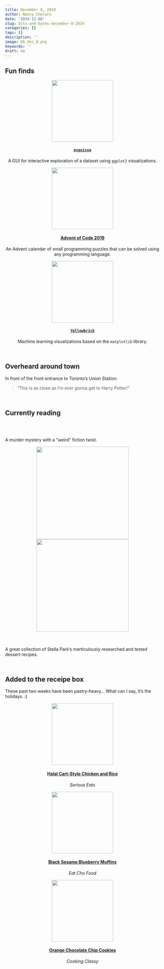 ```yaml
---
title: December 8, 2019
author: Nancy Chelaru
date: '2019-12-08'
slug: bits-and-bytes-december-8-2019
categories: []
tags: []
description: ''
image: bb_dec_8.png
keywords: ''
draft: no
---
```



## Fun finds

<div class="row">
<div class="4u 12u$(small)">
<center>
<img src='https://dreamrs.github.io/esquisse/reference/figures/logo_esquisse.png' height='200px'>
<a href='https://dreamrs.github.io/esquisse/'><h4><code>esquisse</code></h4></a>
<p>A GUI for interactive exploration of a dataset using <code>ggplot2</code> visualizations.</p>
</center>
</div>
<div class="4u 12u$(small)">
<center>
<img src='https://target.scene7.com/is/image/Target/GUEST_c104dc4a-6653-45d0-b8a7-3d2ddcc426aa?wid=488&hei=488&fmt=pjpeg' height='200px'>
<a href='https://adventofcode.com/2019'><h4>Advent of Code 2019</h4></a>
<p>An Advent calendar of small programming puzzles that can be solved using any programming language.</p>
</center>
</div>
<div class="4u$ 12u$(small)">
<center>
<img src='https://www.scikit-yb.org/en/latest/_images/banner.png' height='200px'>
<a href='https://www.scikit-yb.org/en/latest/'><h4><code>Yellowbrick</code></h4></a>
<p>Machine learning visualizations based on the <code>matplotlib</code> library.</p>
</center>
</div>
</div>

<br>

## Overheard around town

<div class="row">
<div class="6u 12u$(small)">

<p>In front of the front entrance to Toronto's Union Station:</p>

</div>
<div class="6u$ 12u$(small)">
<blockquote>"This is as close as I'm ever gonna get to Harry Potter!"
</blockquote>
</div>
</div>

<br>

## Currently reading

<div class="row">

<div class="3u 12u$(small)" align='center'>
<br><br><p>A murder mystery with a "weird" fiction twist.</p>
</div>

<div class="3u 12u$(small)">
<center>
<img src='https://i.gr-assets.com/images/S/compressed.photo.goodreads.com/books/1320475957l/4703581.jpg' height='300px'>
<center>
</div>

<div class="3u 12u$(small)">
<center>
<img src='https://images-na.ssl-images-amazon.com/images/I/71gRhXo0t0L.jpg' height='300px'>
</center>
</div>

<div class="3u$ 12u$(small)" align='center'>
<br><br><p>A great collection of Stella Park's merticulously researched and tested dessert recipes.</p>
</div>



</div>

<div height="100" width="100">
  <div height="40" width="40" align="right" vertical-align="bottom"/>
</div>


<br>

## Added to the receipe box

These past two weeks have been pastry-heavy... What can I say, it's the holidays. :)

<div class="row">
<div class="4u 12u$(small)">
<center>
<img src='https://www.seriouseats.com/recipes/images/2011/12/20111205-ctb-halal-chicken-rice-primary.jpg' height='200px'>
<a href='https://www.seriouseats.com/recipes/2011/12/serious-eats-halal-cart-style-chicken-and-rice-white-sauce-recipe.html'><h4>Halal Cart-Style Chicken and Rice</h4></a>
<p><i>Serious Eats</i></p>
</center>
</div>
<div class="4u 12u$(small)">
<center>
<img src='https://images.squarespace-cdn.com/content/v1/55be995de4b071c106b3b4c0/1555896233211-N6TTUK9KSXKSUMTFA1ZA/ke17ZwdGBToddI8pDm48kN_ZoNdj1kv_gIvm4zjH76N7gQa3H78H3Y0txjaiv_0fDoOvxcdMmMKkDsyUqMSsMWxHk725yiiHCCLfrh8O1z4YTzHvnKhyp6Da-NYroOW3ZGjoBKy3azqku80C789l0jG2lbcDYBOeMi4OFSYem8AelHsSihC3tfiYK1eHEM7W3AVjJQSBul2wE-DqW7dygg/Black+Sesame+Blueberry+Muffins+-+Eat+Cho+Food?format=1500w' height='200px'>
<a href='https://eatchofood.com/blog/2019/3/31/black-sesame-blueberry-muffins'><h4>Black Sesame Blueberry Muffins</h4></a>
<p><i>Eat Cho Food</i></p>
</center>
</div>
<div class="4u$ 12u$(small)">
<center>
<img src='https://www.cookingclassy.com/wp-content/uploads/2012/11/orange+chocolate+chip+cookies+2edited1.jpg' height='200px'>
<a href='https://www.cookingclassy.com/orange-chocolate-chip-cookies-tastes-just-like-an-orange-milano-but-better/'><h4>Orange Chocolate Chip Cookies</h4></a>
<p><i>Cooking Classy</i></p>
</center>
</div>
</div>


<br>

